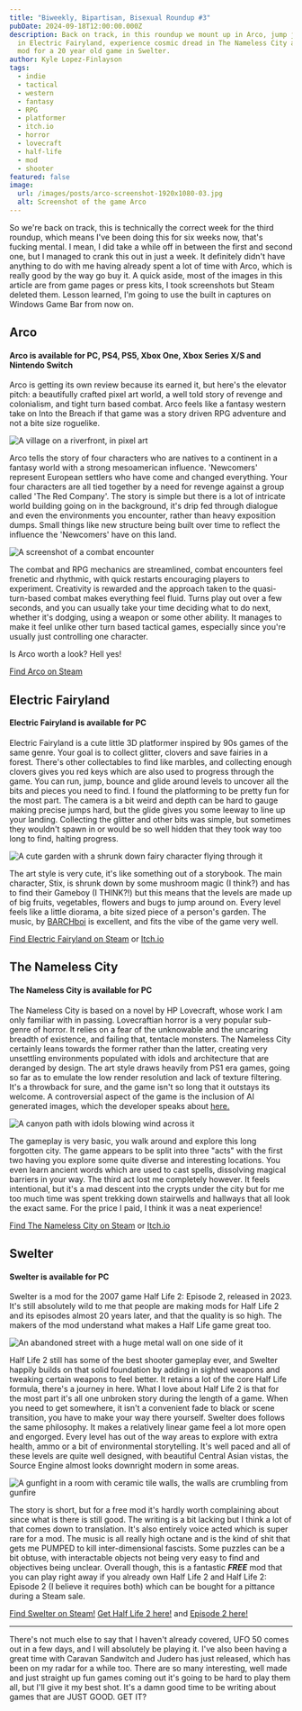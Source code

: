 ```yaml
---
title: "Biweekly, Bipartisan, Bisexual Roundup #3"
pubDate: 2024-09-18T12:00:00.000Z
description: Back on track, in this roundup we mount up in Arco, jump jubilently
  in Electric Fairyland, experience cosmic dread in The Nameless City and play a
  mod for a 20 year old game in Swelter.
author: Kyle Lopez-Finlayson
tags:
  - indie
  - tactical
  - western
  - fantasy
  - RPG
  - platformer
  - itch.io
  - horror
  - lovecraft
  - half-life
  - mod
  - shooter
featured: false
image:
  url: /images/posts/arco-screenshot-1920x1080-03.jpg
  alt: Screenshot of the game Arco
---
```

So we're back on track, this is technically the correct week for the third roundup, which means I've been doing this for six weeks now, that's fucking mental. I mean, I did take a while off in between the first and second one, but I managed to crank this out in just a week. It definitely didn't have anything to do with me having already spent a lot of time with Arco, which is really good by the way go buy it. A quick aside, most of the images in this article are from game pages or press kits, I took screenshots but Steam deleted them. Lesson learned, I'm going to use the built in captures on Windows Game Bar from now on.

## Arco

#### Arco is available for PC, PS4, PS5, Xbox One, Xbox Series X/S and Nintendo Switch

Arco is getting its own review because its earned it, but here's the elevator pitch: a beautifully crafted pixel art world, a well told story of revenge and colonialism, and tight turn based combat. Arco feels like a fantasy western take on Into the Breach if that game was a story driven RPG adventure and not a bite size roguelike.

![A village on a riverfront, in pixel art](/images/posts/arco-screenshot-12.png "Almost every screen is as pretty as this one")

Arco tells the story of four characters who are natives to a continent in a fantasy world with a strong mesoamerican influence. 'Newcomers' represent European settlers who have come and changed everything. Your four characters are all tied together by a need for revenge against a group called 'The Red Company'. The story is simple but there is a lot of intricate world building going on in the background, it's drip fed through dialogue and even the environments you encounter, rather than heavy exposition dumps. Small things like new structure being built over time to reflect the influence the 'Newcomers' have on this land. 

![A screenshot of a combat encounter](/images/posts/arco-screenshot-1920x1080-01.jpg "Haven't seen curves like this since Wanted (2008)")

The combat and RPG mechanics are streamlined, combat encounters feel frenetic and rhythmic, with quick restarts encouraging players to experiment. Creativity is rewarded and the approach taken to the quasi-turn-based combat makes everything feel fluid. Turns play out over a few seconds, and you can usually take your time deciding what to do next, whether it's dodging, using a weapon or some other ability. It manages to make it feel unlike other turn based tactical games, especially since you're usually just controlling one character. 

Is Arco worth a look? Hell yes!

[Find Arco on Steam](https://store.steampowered.com/app/2366970/Arco/)

## Electric Fairyland

#### Electric Fairyland is available for PC

Electric Fairyland is a cute little 3D platformer inspired by 90s games of the same genre. Your goal is to collect glitter, clovers and save fairies in a forest. There's other collectables to find like marbles, and collecting enough clovers gives you red keys which are also used to progress through the game. You can run, jump, bounce and glide around levels to uncover all the bits and pieces you need to find. I found the platforming to be pretty fun for the most part. The camera is a bit weird and depth can be hard to gauge making precise jumps hard, but the glide gives you some leeway to line up your landing. Collecting the glitter and other bits was simple, but sometimes they wouldn't spawn in or would be so well hidden that they took way too long to find, halting progress.

![A cute garden with a shrunk down fairy character flying through it](/images/posts/electric_fairyland.jpg "Honey I Shrunk the Me")

The art style is very cute, it's like something out of a storybook. The main character, Stix, is shrunk down by some mushroom magic (I think?) and has to find their Gameboy (I THINK?!) but this means that the levels are made up of big fruits, vegetables, flowers and bugs to jump around on. Every level feels like a little diorama, a bite sized piece of a person's garden. The music, by [BARCHboi](https://barchboi.neocities.org/) is excellent, and fits the vibe of the game very well. 

[Find Electric Fairyland on Steam](https://store.steampowered.com/app/3101620/Electric_Fairyland/) or [Itch.io](https://livvy.itch.io/electric-fairyland)

## The Nameless City

#### The Nameless City is available for PC

The Nameless City is based on a novel by HP Lovecraft, whose work I am only familiar with in passing. Lovecraftian horror is a very popular sub-genre of horror. It relies on a fear of the unknowable and the uncaring breadth of existence, and failing that, tentacle monsters. The Nameless City certainly leans towards the former rather than the latter, creating very unsettling environments populated with idols and architecture that are deranged by design. The art style draws heavily from PS1 era games, going so far as to emulate the low render resolution and lack of texture filtering. It's a throwback for sure, and the game isn't so long that it outstays its welcome. A controversial aspect of the game is the inclusion of AI generated images, which the developer speaks about [here.](https://paradnight-studio.itch.io/the-nameless-city/devlog/663959/why-and-how-we-used-ai-generative-tools) 

![A canyon path with idols blowing wind across it](/images/posts/nameless-city-2.jpg "One of the prettier areas of the game was the canyon")

The gameplay is very basic, you walk around and explore this long forgotten city. The game appears to be split into three "acts" with the first two having you explore some quite diverse and interesting locations. You even learn ancient words which are used to cast spells, dissolving magical barriers in your way. The third act lost me completely however. It feels intentional, but it's a mad descent into the crypts under the city but for me too much time was spent trekking down stairwells and hallways that all look the exact same. For the price I paid, I think it was a neat experience!

[Find The Nameless City on Steam](https://store.steampowered.com/app/2987830/The_Nameless_City/) or [Itch.io](https://paradnight-studio.itch.io/the-nameless-city)

## Swelter

#### Swelter is available for PC

Swelter is a mod for the 2007 game Half Life 2: Episode 2, released in 2023. It's still absolutely wild to me that people are making mods for Half Life 2 and its episodes almost 20 years later, and that the quality is so high. The makers of the mod understand what makes a Half Life game great too. 

![An abandoned street with a huge metal wall on one side of it](/images/posts/swelter-1.jpg "It's crazy Source can still look this good")

Half Life 2 still has some of the best shooter gameplay ever, and Swelter happily builds on that solid foundation by adding in sighted weapons and tweaking certain weapons to feel better. It retains a lot of the core Half Life formula, there's a journey in here. What I love about Half Life 2 is that for the most part it's all one unbroken story during the length of a game. When you need to get somewhere, it isn't a convenient fade to black or scene transition, you have to make your way there yourself. Swelter does follows the same philosophy. It makes a relatively linear game feel a lot more open and engorged. Every level has out of the way areas to explore with extra health, ammo or a bit of environmental storytelling. It's well paced and all of these levels are quite well designed, with beautiful Central Asian vistas, the Source Engine almost looks downright modern in some areas. 

![A gunfight in a room with ceramic tile walls, the walls are crumbling from gunfire](/images/posts/swelter-2.jpg "AND LIKE THIS?")

The story is short, but for a free mod it's hardly worth complaining about since what is there is still good. The writing is a bit lacking but I think a lot of that comes down to translation. It's also entirely voice acted which is super rare for a mod. The music is all really high octane and is the kind of shit that gets me PUMPED to kill inter-dimensional fascists. Some puzzles can be a bit obtuse, with interactable objects not being very easy to find and objectives being unclear. Overall though, this is a fantastic ***FREE*** mod that you can play right away if you already own Half Life 2 and Half Life 2: Episode 2 (I believe it requires both) which can be bought for a pittance during a Steam sale. 

[Find Swelter on Steam!](https://store.steampowered.com/app/1815330/Swelter/)
[Get Half Life 2 here!](https://store.steampowered.com/app/220/HalfLife_2/) and [Episode 2 here!](https://store.steampowered.com/app/420/HalfLife_2_Episode_Two/)

- - -

There's not much else to say that I haven't already covered, UFO 50 comes out in a few days, and I will absolutely be playing it. I've also been having a great time with Caravan Sandwitch and Judero has just released, which has been on my radar for a while too. There are so many interesting, well made and just straight up fun games coming out it's going to be hard to play them all, but I'll give it my best shot. It's a damn good time to be writing about games that are JUST GOOD. GET IT?
